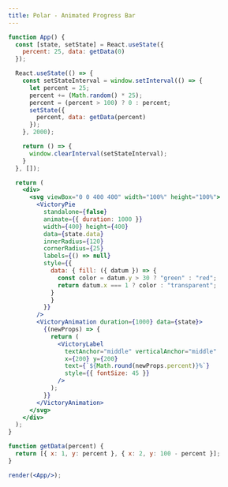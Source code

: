 ```yaml
---
title: Polar - Animated Progress Bar
---
```


```jsx live noInline
function App() {
  const [state, setState] = React.useState({
    percent: 25, data: getData(0)
  });

  React.useState(() => {
    const setStateInterval = window.setInterval(() => {
      let percent = 25;
      percent += (Math.random() * 25);
      percent = (percent > 100) ? 0 : percent;
      setState({
        percent, data: getData(percent)
      });
    }, 2000);

    return () => {
      window.clearInterval(setStateInterval);
    }
  }, []);

  return (
    <div>
      <svg viewBox="0 0 400 400" width="100%" height="100%">
        <VictoryPie
          standalone={false}
          animate={{ duration: 1000 }}
          width={400} height={400}
          data={state.data}
          innerRadius={120}
          cornerRadius={25}
          labels={() => null}
          style={{
            data: { fill: ({ datum }) => {
              const color = datum.y > 30 ? "green" : "red";
              return datum.x === 1 ? color : "transparent";
            }
            }
          }}
        />
        <VictoryAnimation duration={1000} data={state}>
          {(newProps) => {
            return (
              <VictoryLabel
                textAnchor="middle" verticalAnchor="middle"
                x={200} y={200}
                text={`${Math.round(newProps.percent)}%`}
                style={{ fontSize: 45 }}
              />
            );
          }}
        </VictoryAnimation>
      </svg>
    </div>
  );
}

function getData(percent) {
  return [{ x: 1, y: percent }, { x: 2, y: 100 - percent }];
}

render(<App/>);
```
